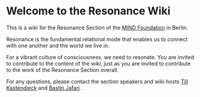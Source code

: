# Welcome to the Resonance Wiki

This is a wiki for the Resonance Section of the [MIND Foundation](https://www.mind-foundation.org/) in Berlin. 

Resonance is the fundamental relational mode that enables us to connect with one another and the world we live in.

For a vibrant culture of consciousness, we need to resonate. You are invited to contribute to the content of the wiki, just as you are invited to contribute to the work of the Resonance Section overall. 

For any questions, please contact the section speakers and wiki hosts [Till Kastendieck](mailto:till.kastendieck@hu-berlin.de) and [Bastin Jafari](mailto:bastin.jafari@gmail.com).
